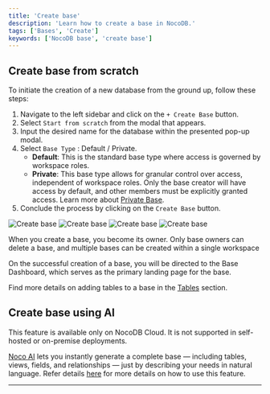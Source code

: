 ```yaml
---
title: 'Create base'
description: 'Learn how to create a base in NocoDB.'
tags: ['Bases', 'Create']
keywords: ['NocoDB base', 'create base']
---
```


## Create base from scratch
To initiate the creation of a new database from the ground up, follow these steps:
1. Navigate to the left sidebar and click on the `+ Create Base` button.
2. Select `Start from scratch` from the modal that appears.
3. Input the desired name for the database within the presented pop-up modal.
4. Select `Base Type` : Default / Private.
   - **Default**: This is the standard base type where access is governed by workspace roles.
   - **Private**: This base type allows for granular control over access, independent of workspace roles. Only the base creator will have access by default, and other members must be explicitly granted access. Learn more about [Private Base](/docs/product-docs/bases/private-base).
5. Conclude the process by clicking on the `Create Base` button.

![Create base](/img/v2/base/base-create-1.png)
![Create base](/img/v2/base/base-create-2.png)
![Create base](/img/v2/base/base-create-3.png)
![Create base](/img/v2/base/base-create-4.png)

<Callout type="info">When you create a base, you become its owner. Only base owners can delete a base, and multiple bases can be created within a single workspace</Callout>

On the successful creation of a base, you will be directed to the Base Dashboard, which serves as the primary landing page for the base.

Find more details on adding tables to a base in the [Tables](/docs/product-docs/tables/create-table) section.

## Create base using AI

<Callout type="info">This feature is available only on NocoDB Cloud. It is not supported in self-hosted or on-premise deployments.</Callout>

[Noco AI](/docs/product-docs/noco-ai) lets you instantly generate a complete base — including tables, views, fields, and relationships — just by describing your needs in natural language. Refer details [here](/docs/product-docs/noco-ai/create-base) for more details on how to use this feature.

---